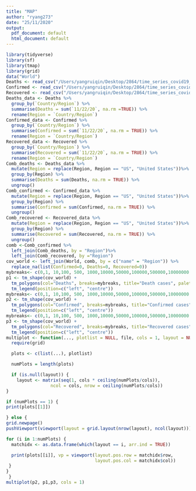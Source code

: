 ```yaml
---
title: "MAP"
author: "ryang273"
date: "25/11/2020"
output:
  pdf_document: default
  html_document: default
---
```

```r
library(tidyverse)
library(sf)
library(tmap)
library(grid)
data("World")
Deaths <- read_csv("/Users/yangruiqin/Desktop/2864/time_series_covid19_deaths_global.csv")
Confirmed <- read_csv("/Users/yangruiqin/Desktop/2864/time_series_covid19_confirmed_global.csv")
Recovered <- read_csv("/Users/yangruiqin/Desktop/2864/time_series_covid19_recovered_global.csv")
Deaths_data <- Deaths %>%
  group_by(`Country/Region`) %>%
  summarise(Deaths = sum(`11/22/20`, na.rm =TRUE)) %>%
  rename(Region = `Country/Region`)
Confirmed_data <- Confirmed %>%
  group_by(`Country/Region`) %>%
  summarise(Confirmed = sum(`11/22/20`, na.rm = TRUE)) %>%
  rename(Region = `Country/Region`)
Recovered_data <- Recovered %>%
  group_by(`Country/Region`) %>%
  summarise(Recovered = sum(`11/22/20`, na.rm = TRUE)) %>%
  rename(Region = `Country/Region`)
Comb_deaths <- Deaths_data %>%
  mutate(Region = replace(Region, Region == "US", "United States"))%>%
  group_by(Region) %>%
  summarise(Deaths = sum(Deaths, na.rm = TRUE)) %>%
  ungroup()
Comb_confirmed <- Confirmed_data %>%
  mutate(Region = replace(Region, Region == "US", "United States"))%>%
  group_by(Region) %>%
  summarise(Confirmed = sum(Confirmed, na.rm = TRUE)) %>%
  ungroup()
Comb_recovered <- Recovered_data %>%
  mutate(Region = replace(Region, Region == "US", "United States"))%>%
  group_by(Region) %>%
  summarise(Recovered = sum(Recovered, na.rm = TRUE)) %>%
  ungroup()
comb <-Comb_confirmed %>%  
  left_join(Comb_deaths, by = "Region")%>%  
  left_join(Comb_recovered, by ="Region")
cov_world <- left_join(World, comb, by = c("name" = "Region")) %>%
  replace_na(list(Confirmed=0, Deaths=0, Recovered=0))
mybreaks<- c(0,1, 10,100, 500, 1000,10000,50000,100000,500000,10000000,15000000)
p1 <- tm_shape(cov_world) +
  tm_polygons(col="Deaths", breaks=mybreaks, title="Death cases", palette="Reds") +
  tm_legend(position=c("left", "centre"))
mybreaks<- c(0,1, 10,100, 500, 1000,10000,50000,100000,500000,10000000,15000000)
p2 <- tm_shape(cov_world) +
  tm_polygons(col="Confirmed", breaks=mybreaks, title="Confirmed cases", palette="Purples") +
  tm_legend(position=c("left", "centre"))
mybreaks<- c(0,1, 10,100, 500, 1000,10000,50000,100000,500000,10000000,15000000)
p3 <- tm_shape(cov_world) +
  tm_polygons(col="Recovered", breaks=mybreaks, title="Recovered cases", palette="Greens") +
  tm_legend(position=c("left", "centre"))
multiplot <- function(..., plotlist = NULL, file, cols = 1, layout = NULL) {
  require(grid)

  plots <- c(list(...), plotlist)

  numPlots = length(plots)

  if (is.null(layout)) {
    layout <- matrix(seq(1, cols * ceiling(numPlots/cols)),
                 ncol = cols, nrow = ceiling(numPlots/cols))
}

if (numPlots == 1) {
print(plots[[1]])

} else {
grid.newpage()
pushViewport(viewport(layout = grid.layout(nrow(layout), ncol(layout))))

for (i in 1:numPlots) {
  matchidx <- as.data.frame(which(layout == i, arr.ind = TRUE))

  print(plots[[i]], vp = viewport(layout.pos.row = matchidx$row,
                                  layout.pos.col = matchidx$col))
 }
}
 }
multiplot(p2, p1,p3, cols = 1)

```

